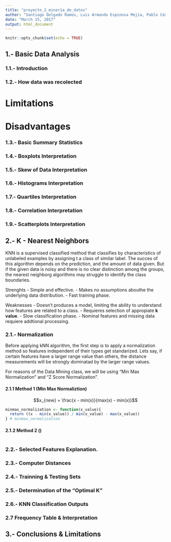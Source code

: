```yaml
---
title: "proyecto_2_minería_de_datos"
author: "Santiago Delgado Ramos, Luis Armando Espinosa Mejía, Pablo César Rodríguez Aguayo"
date: "March 15, 2017"
output: html_document
---
```


```r
knitr::opts_chunk$set(echo = TRUE)
```
## 1.- Basic Data Analysis

### 1.1.- Introduction 

### 1.2.- How data was recolected

# Limitations
# Disadvantages

### 1.3.- Basic Summary Statistics

### 1.4.- Boxplots Interpretation

### 1.5.- Skew of Data Interpretation

### 1.6.- Histograms Interpretation

### 1.7.- Quartiles Interpretation

### 1.8.- Correlation Interpretation

### 1.9.- Scatterplots Interpretation

## 2.- K - Nearest Neighbors
KNN is a supervised classified method that classifies by characteristics of unlabeled examples by assigning t
a class of similar label. The succes of this algorithm depends on the prediction, and the amount of data given.
But if the given data is noisy and there is no clear distinction among the groups, the nearest neighborg algorithms 
may struggle to identify the class boundaries.

Strenghts
- Simple and effective.
- Makes no assumptions abouthe the underlying data distribution.
- Fast training phase.

Weaknesses
- Doesn't produces a model, limiting the ability to understand how features are related to a class.
- Requieres selection of appropiate **k value**.
- Slow classification phase.
- Nominal features and missing data requiere addtional processing.



### 2.1.- Normalization
Before applying kNN algorithm, the first step is to apply a normalization method so features independent of their types get standarized. Lets say, if certain features have a larger range value than others, the distance measurements will be strongly dominatad by the larger range values.  

For reasons of the Data Mining class, we will be using "Min Max Normalization" and "Z Score Normalization".

#### 2.1.1 Method 1 (Min Max Normaliztion)
$$x_{new} = \frac{x - min(x)}{max(x) - min(x)}$$

```r
minmax_normalization <- function(x_value){
  return ((x - min(x_value)) / min(x_value) - max(x_value))
} # minmax_normalization
```

#### 2.1.2 Method 2 ()
```r
```

### 2.2.- Selected Features Explanation.

### 2.3.- Computer Distances

### 2.4.- Trainning & Testing Sets

### 2.5.- Determination of the "Optimal K"

### 2.6.- KNN Classification Outputs

### 2.7 Frequency Table & Interpretation

## 3.- Conclusions & Limitations

